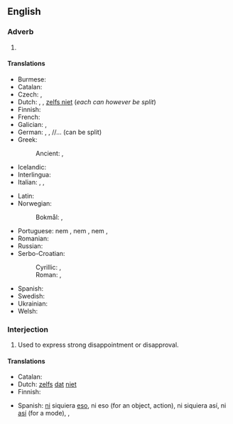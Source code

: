 ==English==

===Adverb===
{{en-adv|-}}

# {{non-gloss definition|Introduces or constitutes a more emphatic negation or exclusion than "not".}}
#: {{ux|en|'''Not even''' I knew that.}}
#: {{ux|en|You did'''n't even''' look at me.}}

====Translations====
{{trans-top|constitutes an emphatic negation}}
* Burmese: {{t+|my|တောင်|sc=Mymr}}
* Catalan: {{t|ca|ni tan sols}}
* Czech: {{t+|cs|ani}}, {{t|cs|ba ani}}
* Dutch: {{t+|nl|niet eens}}, {{t|nl|nog niet}}, [[zelfs niet]] (''each can however be split'')
* Finnish: {{t+|fi|edes|alt=ei edes}}
* French: {{t+|fr|même pas}}
* Galician: {{t|gl|nin sequera}}, {{t|gl|nin}}
* German: {{t|de|nicht mal}}, {{t+|de|nicht einmal}}, {{t+|de|eben}}/{{t+|de|selbst}}/{{t+|de|sogar}}... {{t+|de|nicht}} (can be split)
* Greek:
*: Ancient: {{t|grc|οὐδέ}}, {{t|grc|μηδέ}}
* Icelandic: {{t|is|ekki einu sinni}}
* Interlingua: {{t|ia|non mesmo}}
* Italian: {{t+|it|neppure}}, {{t+|it|nemmeno}}, {{t+|it|manco}}
{{trans-mid}}
* Latin: {{t|la|ne quidem}}
* Norwegian:
*: Bokmål: {{t|nb|ikke engang}}, {{t|nb|selv ikke}}
* Portuguese: nem {{t+|pt|ao menos}}, nem {{t+|pt|sequer}}, nem {{t+|pt|mesmo}}, {{t+|pt|nem}}
* Romanian: {{t+|ro|nici}}
* Russian: {{t+|ru|даже|alt=да́же не}}
* Serbo-Croatian:
*: Cyrillic: {{t|sh|чак нити}}, {{t|sh|чак ни}}
*: Roman: {{t|sh|čak niti}}, {{t|sh|čak ni}}
* Spanish: {{t+|es|ni siquiera}}
* Swedish: {{t|sv|inte ens}}
* Ukrainian: {{t|uk|навіть не}}
* Welsh: {{t|cy|[[dim]] [[hyd yn oed]]}}
{{trans-bottom}}

===Interjection===
{{en-interj}}

# {{lb|en|colloquial}} Used to express strong disappointment or disapproval.
#: {{ux|en|I heard they wanted to cancel the show tonight. –'''Not even!'''}}

====Translations====
{{trans-top|used to express strong disappointment}}
* Catalan: {{t-needed|ca}}
* Dutch: [[zelfs]] [[dat]] [[niet]]
* Finnish: {{t|fi|ei kai}}
{{trans-mid}}
* Spanish: [[ni#Spanish|ni]] siquiera [[eso#Spanish|eso]], ni eso (for an object, action), ni siquiera así, ni [[así]] (for a mode), {{t+|es|nunca}}, {{t+|es|jamás}}
{{trans-bottom}}